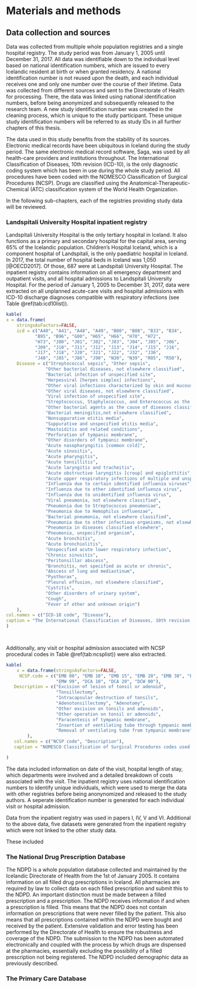 # Materials and methods {#methods}

## Data collection and sources

Data was collected from multiple whole population registries and a single hospital registry.
The study period was from January 1, 2005 until December 31, 2017.
All data was identifiable down to the individual level based on national identification numbers, which are issued to every Icelandic resident at birth or when granted residency.
A national identification number is not reused upon the death, and each individual receives one and only one number over the course of their lifetime.
Data was collected from different sources and sent to the Directorate of Health for processing. 
There, the data was linked using national identification numbers, before being anonymized and subsequently released to the research team.
A new study identification number was created in the cleaning process, which is unique to the study participant.
These unique study identification numbers will be referred to as study IDs in all further chapters of this thesis. 

The data used in this study benefits from the stability of its sources.
Electronic medical records have been ubiquitous in Iceland during the study period.
The same electronic medical record software, Saga, was used by all health-care providers and institutions throughout.
The International Classification of Diseases, 10th revision (ICD-10), is the only diagnostic coding system which has been in use during the whole study period.
All procedures have been coded with the NOMESCO Classification of Surgical Procedures (NCSP). 
Drugs are classified using the Anatomical-Therapeutic-Chemical (ATC) classification system of the World Health Organization. 

In the following sub-chapters, each of the registries providing study data will be reviewed. 

### Landspitali University Hospital inpatient registry

Landspitali University Hospital is the only tertiary hospital in Iceland.
It also functions as a primary and secondary hospital for the capital area, serving 65% of the Icelandic population.
Children's Hospital Iceland, which is a component hospital of Landspitali, is the only paediatric hospital in Iceland.
In 2017, the total number of hospital beds in Iceland was 1,050 [@OECD2017].
Of those, 687 were at Landspitali University Hospital.
The inpatient registry contains information on all emergency department and outpatient visits, and all hospital admissions to Landspitali University Hospital. 
For the period of January 1, 2005 to December 31, 2017, data were extracted on all unplanned acute-care visits and hospital admissions with ICD-10 discharge diagnoses compatible with respiratory infections (see Table \@ref(tab:icd10list)).


```r
kable(
x = data.frame(
    stringsAsFactors=FALSE,
    icd = c("A40", "A41", "A48", "A49", "B00", "B08", "B33", "B34",
           "B95", "B96", "G00", "H65", "H66", "H70", "H72",
           "H73", "J00", "J01", "J02", "J03", "J04", "J05", "J06",
           "J09", "J10", "J11", "J12", "J13", "J14", "J15", "J16",
           "J17", "J18", "J20", "J21", "J22", "J32", "J36",
           "J40", "J85", "J86", "J90", "N30", "N39", "R05", "R50"),
    Disease = c("Streptococcal sepsis", "Other sepsis",
               "Other bacterial diseases, not elsewhere classified", 
               "Bacterial infection of unspecified site",
               "Herpesviral [herpes simplex] infections",
               "Other viral infections characterized by skin and mucous membrane lesions, not elsewhere classified",
               "Other viral diseases, not elsewhere classified",
               "Viral infection of unspecified site",
               "Streptococcus, Staphylococcus, and Enterococcus as the cause of diseases classified elsewhere",
               "Other bacterial agents as the cause of diseases classified elsewhere",
               "Bacterial meningitis,not elsewhere classified",
               "Nonsuppurative otitis media",
               "Suppurative and unspecified otitis media",
               "Mastoiditis and related conditions",
               "Perforation of tympanic membrane",
               "Other disorders of tympanic membrane",
               "Acute nasopharyngitis [common cold]",
               "Acute sinusitis",
               "Acute pharyngitis",
               "Acute tonsillitis",
               "Acute laryngitis and tracheitis",
               "Acute obstructive laryngitis [croup] and epiglottitis",
               "Acute upper respiratory infections of multiple and unspecified sites",
               "Influenza due to certain identified influenza viruses",
               "Influenza due to other identified influenza virus",
               "Influenza due to unidentified influenza virus",
               "Viral pneumonia, not elsewhere classified",
               "Pneumonia due to Streptococcus pneumoniae",
               "Pneumonia due to Hemophilus influenzae",
               "Bacterial pneumonia, not elsewhere classified",
               "Pneumonia due to other infectious organisms, not elsewhere classified",
               "Pneumonia in diseases classified elsewhere",
               "Pneumonia, unspecified organism",
               "Acute bronchitis",
               "Acute bronchiolitis",
               "Unspecified acute lower respiratory infection",
               "Chronic sinusitis",
               "Peritonsillar abscess",
               "Bronchitis, not specified as acute or chronic",
               "Abscess of lung and mediastinum",
               "Pyothorax",
               "Pleural effusion, not elsewhere classified",
               "Cystitis",
               "Other disorders of urinary system",
               "Cough",
               "Fever of other and unknown origin")
    ),
col.names = c("ICD-10 code", "Disease"),
caption = "The International Classification of Diseases, 10th revision codes used in the current study"
)

        
```

Additionally, any visit or hospital admission associated with NCSP procedural codes in Table \@ref(tab:ncsplist)) were also extracted. 
```r
kable(
    x = data.frame(stringsAsFactors=FALSE,
     NCSP.code = c("EMB 00", "EMB 10", "EMB 15", "EMB 20", "EMB 30", "EMB 99",
                   "EMW 99", "DCA 10", "DCA 20", "DCW 00"),
   Description = c("Excision of lesion of tonsil or adenoid",
                   "Tonsillectomy",
                   "Intracapsular destruction of tonsils",
                   "Adenotonsillectomy", "Adenotomy",
                   "Other excision on tonsils and adenoids",
                   "Other operation on tonsil or adenoids",
                   "Paracentesis of tympanic membrane",
                   "Insertion of ventilating tube through tympanic membrane",
                   "Removal of ventilating tube from tympanic membrane")
        ),
   col.names = c("NCSP code", "Description"),
   caption = "NOMESCO Classification of Surgical Procedures codes used in the current study"

)
```


The data included information on date of the visit, hospital length of stay, which departments were involved and a detailed breakdown of costs associated with the visit.
The inpatient registry uses national identification numbers to identify unique individuals, which were used to merge the data with other registries before being anonynomized and released to the study authors. 
A seperate identification number is generated for each individual visit or hospital admission.

Data from the inpatient registry was used in papers I, IV, V and VI.
Additional to the above data, five datasets were generated from the inpatient registry which were not linked to the other study data.

These included 



### The National Drug Prescription Database

The NDPD is a whole population database collected and maintained by the Icelandic Directorate of Health from the 1st of January 2005.
It contains information on all filled drug prescriptions in Iceland.
All pharmacies are required by law to collect data on each filled prescription and submit this to the NDPD.
An important distinction must be made between a filled prescription and a prescription.
The NDPD receives information if and when a prescription is filled.
This means that the NDPD does not contain information on prescriptions that were never filled by the patient.
This also means that all prescriptions contained within the NDPD were bought and received by the patient.
Extensive validation and error testing has been performed by the Directorate of Health to ensure the robustness and coverage of the NDPD.
The submission to the NDPD has been automated electronically and coupled with the process by which drugs are dispensed at the pharmacies, essentially excluding the possibility of a filled prescription not being registered. The NDPD included demographic data as previously described.

### The Primary Care Database


